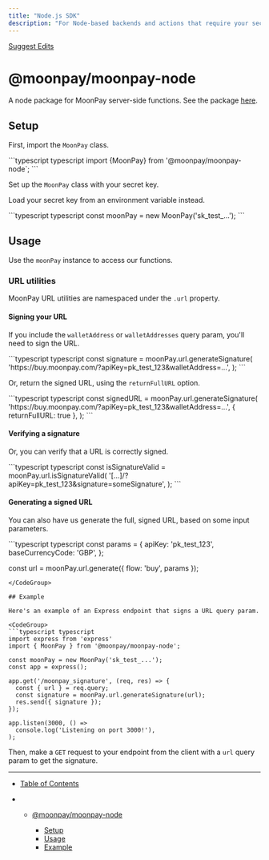 ```yaml
---
title: "Node.js SDK"
description: "For Node-based backends and actions that require your secret key"
---
```


[Suggest Edits](/edit/nodejs-sdk)

# @moonpay/moonpay-node

A node package for MoonPay server-side functions. See the package [here](https://www.npmjs.com/package/@moonpay/moonpay-node?activeTab=code).

## Setup

First, import the `MoonPay` class.

<CodeGroup>
  ```typescript typescript import {MoonPay} from '@moonpay/moonpay-node`; ```
</CodeGroup>

Set up the `MoonPay` class with your secret key.

<Warning>Load your secret key from an environment variable instead.</Warning>

<CodeGroup>
  ```typescript typescript const moonPay = new MoonPay('sk_test_...'); ```
</CodeGroup>

## Usage

Use the `moonPay` instance to access our functions.

### URL utilities

MoonPay URL utilities are namespaced under the `.url` property.

#### Signing your URL

If you include the `walletAddress` or `walletAddresses` query param, you'll need to sign the URL.

<CodeGroup>
  ```typescript typescript const signature = moonPay.url.generateSignature(
  'https://buy.moonpay.com/?apiKey=pk_test_123&walletAddress=...', ); ```
</CodeGroup>

Or, return the signed URL, using the `returnFullURL` option.

<CodeGroup>
  ```typescript typescript
  const signedURL = moonPay.url.generateSignature(
    'https://buy.moonpay.com/?apiKey=pk_test_123&walletAddress=...',
    { returnFullURL: true },
  );
  ```
</CodeGroup>

#### Verifying a signature

Or, you can verify that a URL is correctly signed.

<CodeGroup>
  ```typescript typescript const isSignatureValid =
  moonPay.url.isSignatureValid(
  '[...]/?apiKey=pk_test_123&signature=someSignature', ); ```
</CodeGroup>

#### Generating a signed URL

You can also have us generate the full, signed URL, based on some input parameters.

<CodeGroup>
  ```typescript typescript
  const params = {
    apiKey: 'pk_test_123',
    baseCurrencyCode: 'GBP',
  };

const url = moonPay.url.generate({ flow: 'buy', params });

````
</CodeGroup>

## Example

Here's an example of an Express endpoint that signs a URL query param.

<CodeGroup>
```typescript typescript
import express from 'express'
import { MoonPay } from '@moonpay/moonpay-node';

const moonPay = new MoonPay('sk_test_...');
const app = express();

app.get('/moonpay_signature', (req, res) => {
  const { url } = req.query;
  const signature = moonPay.url.generateSignature(url);
  res.send({ signature });
});

app.listen(3000, () =>
  console.log('Listening on port 3000!'),
);
````

</CodeGroup>

Then, make a `GET` request to your endpoint from the client with a `url` query param to get the signature.

---

- [Table of Contents](#)

- - [@moonpay/moonpay-node](#moonpaymoonpay-node)

    - [Setup](#setup)
    - [Usage](#usage)
    - [Example](#example)
